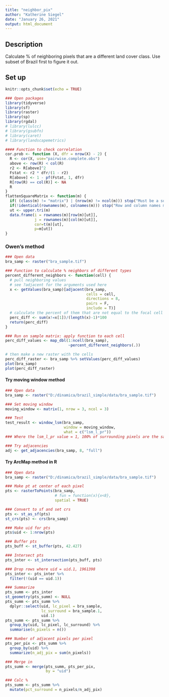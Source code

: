 ```yaml
---
title: "neighbor_pix"
author: "Katherine Siegel"
date: "January 26, 2021"
output: html_document
---
```


## Description
Calculate % of neighboring pixels that are a different land cover class. Use subset of Brazil first to figure it out.

## Set up
```r
knitr::opts_chunk$set(echo = TRUE)

### Open packages
library(tidyverse)
library(sf)
library(raster)
library(sp)
library(rgdal)
# library(lulcc)
# library(gsubfn)
# library(caret)
# library(landscapemetrics)

#### Function to check correlation
cor.prob <- function (X, dfr = nrow(X) - 2) {
  R <- cor(X, use="pairwise.complete.obs")
  above <- row(R) < col(R)
  r2 <- R[above]^2
  Fstat <- r2 * dfr/(1 - r2)
  R[above] <- 1 - pf(Fstat, 1, dfr)
  R[row(R) == col(R)] <- NA
  R
}
flattenSquareMatrix <- function(m) {
  if( (class(m) != "matrix") | (nrow(m) != ncol(m))) stop("Must be a square matrix.") 
  if(!identical(rownames(m), colnames(m))) stop("Row and column names must be equal.")
  ut <- upper.tri(m)
  data.frame(i = rownames(m)[row(m)[ut]],
             j = rownames(m)[col(m)[ut]],
             cor=t(m)[ut],
             p=m[ut])
}
```

### Owen's method
```r
### Open data
bra_samp <- raster("bra_sample.tif")

### Function to calculate % neighbors of different types
percent_different_neighbors <- function(cell) {
  # pull neighboring values
  # see ?adjacent for the arguments used here
  x <- getValues(bra_samp)[adjacent(bra_samp, 
                                    cells = cell, 
                                    directions = 8, 
                                    pairs = F, 
                                    include = T)]
  # calculate the percent of them that are not equal to the focal cell (i.e., not equal to the first value of x)
  perc_diff <- sum(x!=x[1])/(length(x)-1)*100
  return(perc_diff)
}

### Run on sample matrix: apply function to each cell
perc_diff_values <- map_dbl(1:ncell(bra_samp),
                            ~percent_different_neighbors(.))

# then make a new raster with the cells
perc_diff_raster <- bra_samp %>% setValues(perc_diff_values)
plot(bra_samp)
plot(perc_diff_raster)
```

#### Try moving window method
```r
### Open data
bra_samp <- raster("D:/dinamica/brazil_simple/data/bra_sample.tif")

### Set moving window
moving_window <- matrix(1, nrow = 3, ncol = 3)

### Test
test_result <- window_lsm(bra_samp,
                          window = moving_window,
                          what = c("lsm_l_pr"))
### Where the lsm_l_pr value = 1, 100% of surrounding pixels are the same as the focal pixel 

### Try adjacencies
adj <- get_adjacencies(bra_samp, 8, "full")
```

#### Try ArcMap method in R
```r
### Open data
bra_samp <- raster("D:/dinamica/brazil_simple/data/bra_sample.tif")

### Make pt at center of each pixel
pts <- rasterToPoints(bra_samp,
                      # fun = function(x){x<8},
                      spatial = TRUE)

### Convert to sf and set crs
pts <- st_as_sf(pts)
st_crs(pts) <- crs(bra_samp)

### Make uid for pts
pts$uid <- 1:nrow(pts)

### Buffer pts
pts_buff <- st_buffer(pts, 42.427)

### Intersect pts
pts_inter <- st_intersection(pts_buff, pts)

### Drop rows where uid = uid.1, 1961398
pts_inter <- pts_inter %>%
  filter(!(uid == uid.1))

### Summarize
pts_summ <- pts_inter
st_geometry(pts_summ) <- NULL
pts_summ <- pts_summ %>%
  dplyr::select(uid, lc_pixel = bra_sample,
                lc_surround = bra_sample.1,
                uid.1)
pts_summ <- pts_summ %>%
  group_by(uid, lc_pixel, lc_surround) %>%
  summarise(n_pixels = n())

### Number of adjacent pixels per pixel
pts_per_pix <- pts_summ %>%
  group_by(uid) %>%
  summarize(n_adj_pix = sum(n_pixels))

### Merge in
pts_summ <- merge(pts_summ, pts_per_pix,
                  by = "uid")

### Calc %
pts_summ <- pts_summ %>%
  mutate(pct_surround = n_pixels/n_adj_pix)


```

